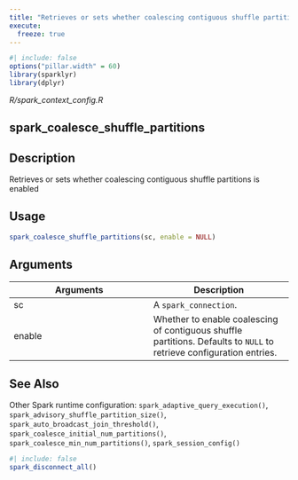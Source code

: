 ```yaml
---
title: "Retrieves or sets whether coalescing contiguous shuffle partitions is enabled"
execute:
  freeze: true
---
```


```r
#| include: false
options("pillar.width" = 60)
library(sparklyr) 
library(dplyr)
```

*R/spark_context_config.R*

## spark_coalesce_shuffle_partitions

## Description
Retrieves or sets whether coalescing contiguous shuffle partitions is enabled 


## Usage
```r
spark_coalesce_shuffle_partitions(sc, enable = NULL) 
```

## Arguments
|Arguments|Description|
|---|---|
| sc | A `spark_connection`. |
| enable | Whether to enable coalescing of contiguous shuffle partitions. Defaults to `NULL` to retrieve configuration entries. |






## See Also
Other Spark runtime configuration:  `spark_adaptive_query_execution()`, `spark_advisory_shuffle_partition_size()`, `spark_auto_broadcast_join_threshold()`, `spark_coalesce_initial_num_partitions()`, `spark_coalesce_min_num_partitions()`, `spark_session_config()`


```r
#| include: false
spark_disconnect_all()
```
